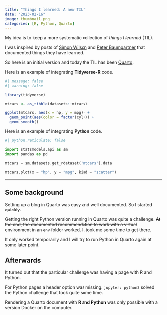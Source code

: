 ```yaml
---
title: "Things I learned: A new TIL"
date: "2023-02-16"
image: thumbnail.png
categories: [R, Python, Quarto]
---
```


My idea is to keep a more systematic collection of _things I learned_ (TIL).

I was inspired by posts of [Simon Wilson](https://til.simonwillison.net/) and [Peter Baumgartner](https://lincolnloop.com/insights/by-author/peter-baumgartner/) that documented things they have learned.

So here is an initial version and today the TIL has been [Quarto](https://quarto.org/).

Here is an example of integrating __Tidyverse-R__ code.

```r
#| message: false
#| warning: false

library(tidyverse)

mtcars <- as_tibble(datasets::mtcars)

ggplot(mtcars, aes(x = hp, y = mpg)) +
  geom_point(aes(color = factor(cyl))) +
  geom_smooth()
```

Here is an example of integrating __Python__ code.


```python
#| python.reticulate: false

import statsmodels.api as sm
import pandas as pd

mtcars = sm.datasets.get_rdataset('mtcars').data

mtcars.plot(x = "hp", y = "mpg", kind = "scatter")
```

---

## Some background

Setting up a blog in Quarto was easy and well documented. So I started quickly.

Getting the right Python version running in Quarto was quite a challenge. ~~At the end, the documented recommendation to work with a virtual environment in an `env` folder worked. It took me some time to get there.~~

It only worked temporarily and I will try to run Python in Quarto again at some later point.

## Afterwards

It turned out that the particular challenge was having a page with R and Python.

For Python pages a header option was missing. `jupyter: python3` solved the Python challenge that took quite some time.

Rendering a Quarto document with __R and Python__ was only possible with a version Docker on the computer.